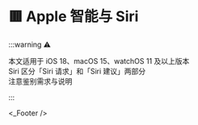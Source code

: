 
# 🟥 Apple 智能与 Siri

:::warning ⚠️

本文适用于 iOS 18、macOS 15、watchOS 11 及以上版本  
Siri 区分「Siri 请求」和「Siri 建议」两部分  
注意鉴别需求与说明

:::

<Siri />
<_Footer />
